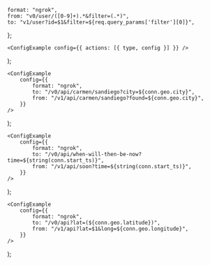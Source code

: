 
	format: "ngrok",
	from: "v0/user/([0-9]+).*&filter=(.*)",
	to: "v1/user?id=$1&filter=${req.query_params['filter'][0]}",
};

	<ConfigExample config={{ actions: [{ type, config }] }} />
);

	<ConfigExample
		config={{
			format: "ngrok",
			to: "/v0/api/carmen/sandiego?city=${conn.geo.city}",
			from: "/v1/api/carmen/sandiego?found=${conn.geo.city}",
		}}
	/>
);

	<ConfigExample
		config={{
			format: "ngrok",
			to: "/v0/api/when-will-then-be-now?time=${string(conn.start_ts)}",
			from: "/v1/api/soon?time=${string(conn.start_ts)}",
		}}
	/>
);

	<ConfigExample
		config={{
			format: "ngrok",
			to: "/v0/api?lat=(${conn.geo.latitude})",
			from: "/v1/api?lat=$1&long=${conn.geo.longitude}",
		}}
	/>
);
